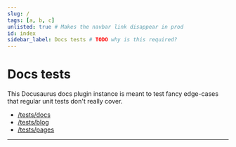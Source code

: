 ```yaml
---
slug: /
tags: [a, b, c]
unlisted: true # Makes the navbar link disappear in prod
id: index
sidebar_label: Docs tests # TODO why is this required?
---
```


# Docs tests

This Docusaurus docs plugin instance is meant to test fancy edge-cases that regular unit tests don't really cover.

- [/tests/docs](/tests/docs)
- [/tests/blog](/tests/blog)
- [/tests/pages](/tests/pages)

---


<DocCardList />
